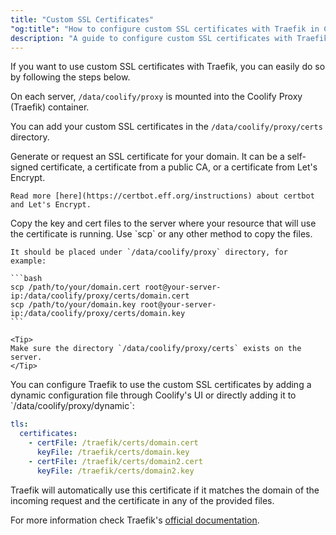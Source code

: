 ```yaml
---
title: "Custom SSL Certificates"
"og:title": "How to configure custom SSL certificates with Traefik in Coolify"
description: "A guide to configure custom SSL certificates with Traefik in Coolify"
---
```


If you want to use custom SSL certificates with Traefik, you can easily do so by following the steps below.

On each server, `/data/coolify/proxy` is mounted into the Coolify Proxy (Traefik) container.

You can add your custom SSL certificates in the `/data/coolify/proxy/certs` directory.

<Steps>
  <Step title="Generate or request an SSL certificate">
    Generate or request an SSL certificate for your domain. It can be a
    self-signed certificate, a certificate from a public CA, or a certificate
    from Let's Encrypt.

    Read more [here](https://certbot.eff.org/instructions) about certbot and Let's Encrypt.

  </Step>
  <Step title="Copy the key and cert files to the server">
    Copy the key and cert files to the server where your resource that will use the certificate is running.
    Use `scp` or any other method to copy the files.
    
    It should be placed under `/data/coolify/proxy` directory, for example:
    
    ```bash
    scp /path/to/your/domain.cert root@your-server-ip:/data/coolify/proxy/certs/domain.cert
    scp /path/to/your/domain.key root@your-server-ip:/data/coolify/proxy/certs/domain.key
    ```

    <Tip>
    Make sure the directory `/data/coolify/proxy/certs` exists on the server.
    </Tip>

  </Step>
  <Step title="Configure Traefik">
  You can configure Traefik to use the custom SSL certificates by adding a dynamic configuration file through Coolify's UI or directly adding it to `/data/coolify/proxy/dynamic`:

```yaml
tls:
  certificates:
    - certFile: /traefik/certs/domain.cert
      keyFile: /traefik/certs/domain.key
    - certFile: /traefik/certs/domain2.cert
      keyFile: /traefik/certs/domain2.key
```

Traefik will automatically use this certificate if it matches the domain of the incoming request and the certificate in any of the provided files.

  </Step>
</Steps>

For more information check Traefik's [official documentation](https://doc.traefik.io/traefik/https/tls/).
